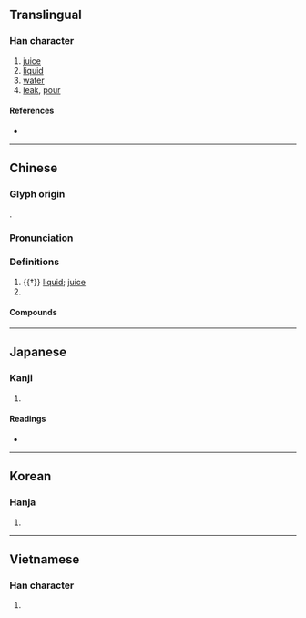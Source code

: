 {{character info/new}}
{{also|沈|渖}}
==Translingual==

===Han character===
{{Han char|rn=85|rad=水|as=15|sn=18|four=33169|canj=EJHW|ids=⿰氵審}}

# [[juice]]
# [[liquid]]
# [[water]]
# [[leak]], [[pour]]

====References====
* {{Han ref|kx=0659.040|dkj=18600|dj=1068.360|hdz=31781.010|uh=700B|ud=28683|bh=C26E|bd=49774}}

----

==Chinese==
{{zh-forms|s=沈|alt=渖-nonstandard simplified}}

===Glyph origin===
{{Han etym}}
{{Han compound|水|審|ls=psc|c1=s|c2=p|t1=water}}.

===Pronunciation===
{{zh-pron
|m=shěn
|c=sam2
|h=pfs=
|md=
|mn=sím
|w=
|mc=y
|oc=y
|cat=n,pn
}}

===Definitions===
{{zh-hanzi}}

# {{†}} [[liquid]]; [[juice]]
# {{zh-short|瀋陽}}

====Compounds====
{{zh-der|安瀋鐵路|瀋河|瀋海鐵路|瀋陽|墨瀋}}

----

==Japanese==

===Kanji===
{{ja-kanji|grade=|rs=水15}}

# {{defn|lang=ja|sort=水15}}

====Readings====
* {{ja-readings|on=[[しん]] (shin)|kun=[[しる]] (shiru)}}

----

==Korean==

===Hanja===
{{ko-hanja|hangeul=심|eumhun=|rv=sim|mr=sim|y=sim}}

# {{defn|lang=ko|sort=水15}}

----

==Vietnamese==

===Han character===
{{vi-hantu|[[thẩm]], [[thẳm]], [[thấm]], [[thẫm]], [[thỏm]], [[thủm]], [[trầm]]|rs=水15}}

# {{defn|lang=vi|sort=水15}}